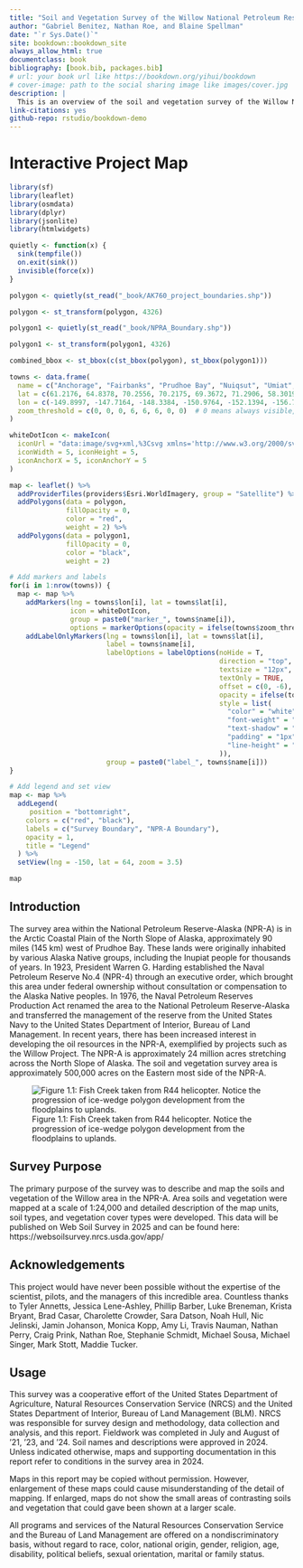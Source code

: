 ```yaml
--- 
title: "Soil and Vegetation Survey of the Willow National Petroleum Reserve-Alaska"
author: "Gabriel Benitez, Nathan Roe, and Blaine Spellman"
date: "`r Sys.Date()`"
site: bookdown::bookdown_site
always_allow_html: true
documentclass: book
bibliography: [book.bib, packages.bib]
# url: your book url like https://bookdown.org/yihui/bookdown
# cover-image: path to the social sharing image like images/cover.jpg
description: |
  This is an overview of the soil and vegetation survey of the Willow NPR-A conducted via the NRCS in conjunction with the BLM.
link-citations: yes
github-repo: rstudio/bookdown-demo
---
```


# Interactive Project Map

```r
library(sf)
library(leaflet)
library(osmdata)
library(dplyr)
library(jsonlite)
library(htmlwidgets)

quietly <- function(x) {
  sink(tempfile())
  on.exit(sink())
  invisible(force(x))
}

polygon <- quietly(st_read("_book/AK760_project_boundaries.shp"))

polygon <- st_transform(polygon, 4326)

polygon1 <- quietly(st_read("_book/NPRA_Boundary.shp"))

polygon1 <- st_transform(polygon1, 4326)

combined_bbox <- st_bbox(c(st_bbox(polygon), st_bbox(polygon1)))

towns <- data.frame(
  name = c("Anchorage", "Fairbanks", "Prudhoe Bay", "Nuiqsut", "Umiat", "Utqiaġvik", "Juneau", "Inigok Field Station"),
  lat = c(61.2176, 64.8378, 70.2556, 70.2175, 69.3672, 71.2906, 58.3019, 70.0030),
  lon = c(-149.8997, -147.7164, -148.3384, -150.9764, -152.1394, -156.7886, -134.4197, -153.0866),
  zoom_threshold = c(0, 0, 0, 6, 6, 6, 0, 0)  # 0 means always visible, 6 means visible at zoom level 6 and above
)

whiteDotIcon <- makeIcon(
  iconUrl = "data:image/svg+xml,%3Csvg xmlns='http://www.w3.org/2000/svg' viewBox='0 0 10 10'%3E%3Ccircle cx='5' cy='5' r='5' fill='white'/%3E%3C/svg%3E",
  iconWidth = 5, iconHeight = 5,
  iconAnchorX = 5, iconAnchorY = 5
)

map <- leaflet() %>%
  addProviderTiles(providers$Esri.WorldImagery, group = "Satellite") %>%
  addPolygons(data = polygon,
              fillOpacity = 0,  
              color = "red",  
              weight = 2) %>%
  addPolygons(data = polygon1,
              fillOpacity = 0,
              color = "black",
              weight = 2)

# Add markers and labels
for(i in 1:nrow(towns)) {
  map <- map %>%
    addMarkers(lng = towns$lon[i], lat = towns$lat[i], 
               icon = whiteDotIcon,
               group = paste0("marker_", towns$name[i]),
               options = markerOptions(opacity = ifelse(towns$zoom_threshold[i] == 0, 1, 0))) %>%
    addLabelOnlyMarkers(lng = towns$lon[i], lat = towns$lat[i],
                        label = towns$name[i],
                        labelOptions = labelOptions(noHide = T, 
                                                    direction = "top", 
                                                    textsize = "12px", 
                                                    textOnly = TRUE, 
                                                    offset = c(0, -6),
                                                    opacity = ifelse(towns$zoom_threshold[i] == 0, 1, 0),
                                                    style = list(
                                                      "color" = "white", 
                                                      "font-weight" = "bold", 
                                                      "text-shadow" = "-1px -1px 0 #000, 1px -1px 0 #000, -1px 1px 0 #000, 1px 1px 0 #000",
                                                      "padding" = "1px",
                                                      "line-height" = "1"
                                                    )),
                        group = paste0("label_", towns$name[i]))
}

# Add legend and set view
map <- map %>%
  addLegend(
     position = "bottomright",
    colors = c("red", "black"),
    labels = c("Survey Boundary", "NPR-A Boundary"),
    opacity = 1,
    title = "Legend"
  ) %>%
  setView(lng = -150, lat = 64, zoom = 3.5)

map

```
## Introduction

The survey area within the National Petroleum Reserve-Alaska (NPR-A) is in the Arctic Coastal Plain of the North Slope of Alaska, approximately 90 miles (145 km) west of Prudhoe Bay. These lands were originally inhabited by various Alaska Native groups, including the Inupiat people for thousands of years. In 1923, President Warren G. Harding established the Naval Petroleum Reserve No.4 (NPR-4) through an executive order, which brought this area under federal ownership without consultation or compensation to the Alaska Native peoples. In 1976, the Naval Petroleum Reserves Production Act renamed the area to the National Petroleum Reserve-Alaska and transferred the management of the reserve from the United States Navy to the United States Department of Interior, Bureau of Land Management. In recent years, there has been increased interest in developing the oil resources in the NPR-A, exemplified by projects such as the Willow Project. The NPR-A is approximately 24 million acres stretching across the North Slope of Alaska. The soil and vegetation survey area is approximately 500,000 acres on the Eastern most side of the NPR-A. 

![Figure 1.1: Fish Creek taken from R44 helicopter. Notice the progression of ice-wedge polygon development from the floodplains to uplands. ](_book/IMG_1982.JPG)

## Survey Purpose

The primary purpose of the survey was to describe and map the soils and vegetation of the Willow area in the NPR-A. Area soils and vegetation were mapped at a scale of 1:24,000 and detailed description of the map units, soil types, and vegetation cover types were developed. This data will be published on Web Soil Survey in 2025 and can be found here: https://websoilsurvey.nrcs.usda.gov/app/ 

## Acknowledgements

This project would have never been possible without the expertise of the scientist, pilots, and the managers of this incredible area. Countless thanks to Tyler Annetts, Jessica Lene-Ashley, Phillip Barber, Luke Breneman, Krista Bryant, Brad Casar, Charolette Crowder, Sara Datson, Noah Hull, Nic Jelinski, Jamin Johanson, Monica Kopp, Amy Li, Travis Nauman, Nathan Perry, Craig Prink, Nathan Roe, Stephanie Schmidt, Michael Sousa, Michael Singer, Mark Stott, Maddie Tucker.

## Usage 

This survey was a cooperative effort of the United States Department of Agriculture, Natural Resources Conservation Service (NRCS) and the United States Department of Interior, Bureau of Land Management (BLM). NRCS was responsible for survey design and methodology, data collection and analysis, and this report. Fieldwork was completed in July and August of ’21, ’23, and ‘24. Soil names and descriptions were approved in 2024. Unless indicated otherwise, maps and supporting documentation in this report refer to conditions in the survey area in 2024.

Maps in this report may be copied without permission. However, enlargement of these maps could cause misunderstanding of the detail of mapping. If enlarged, maps do not show the small areas of contrasting soils and vegetation that could gave been shown at a larger scale.

All programs and services of the Natural Resources Conservation Service and the Bureau of Land Management are offered on a nondiscriminatory basis, without regard to race, color, national origin, gender, religion, age, disability, political beliefs, sexual orientation, marital or family status.
